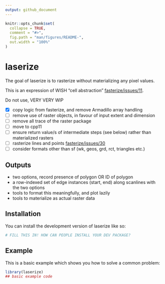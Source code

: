 ```yaml
---
output: github_document
---
```


<!-- README.md is generated from README.Rmd. Please edit that file -->

```r
knitr::opts_chunk$set(
  collapse = TRUE,
  comment = "#>",
  fig.path = "man/figures/README-",
  out.width = "100%"
)
```


# laserize 

<!-- badges: start -->
<!-- badges: end -->

The goal of laserize is to rasterize without materializing any pixel values.

This is an expression of WISH "cell abstraction" [fasterize/issues/11](https://github.com/ecohealthalliance/fasterize/issues/11). 

Do not use, VERY VERY WIP

- [x] copy logic from fasterize, and remove Armadillo array handling
- [ ] remove use of raster objects, in favour of input extent and dimension
- [ ] remove all trace of the raster package
- [ ] move to cpp11
- [ ] ensure return value/s of intermediate steps (see below) rather than materialized rasters
- [ ] rasterize lines and points [fasterize/issues/30](https://github.com/ecohealthalliance/fasterize/issues/30)
- [ ] consider formats other than sf (wk, geos, grd, rct, triangles etc.)

## Outputs

* two options, record presence of polygon OR ID of polygon
* a row-indexed set of edge instances (start, end) along scanlines with the two options
* tools to format this meaningfully, and plot lazily
* tools to materialize as actual raster data



## Installation

You can install the development version of laserize like so:

``` r
# FILL THIS IN! HOW CAN PEOPLE INSTALL YOUR DEV PACKAGE?
```

## Example

This is a basic example which shows you how to solve a common problem:

```r
library(laserize)
## basic example code
```
